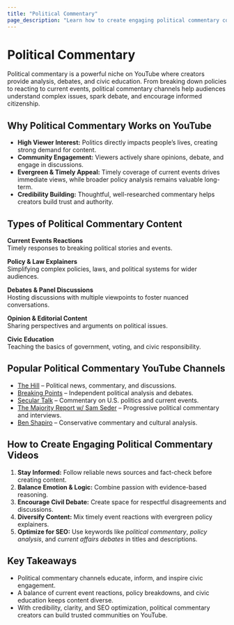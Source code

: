 ```yaml
---
title: "Political Commentary"
page_description: "Learn how to create engaging political commentary content—covering analysis, debates, policy breakdowns, and civic education."
---
```


# Political Commentary

Political commentary is a powerful niche on YouTube where creators provide analysis, debates, and civic education. From breaking down policies to reacting to current events, political commentary channels help audiences understand complex issues, spark debate, and encourage informed citizenship.

## Why Political Commentary Works on YouTube

- **High Viewer Interest:** Politics directly impacts people’s lives, creating strong demand for content.  
- **Community Engagement:** Viewers actively share opinions, debate, and engage in discussions.  
- **Evergreen & Timely Appeal:** Timely coverage of current events drives immediate views, while broader policy analysis remains valuable long-term.  
- **Credibility Building:** Thoughtful, well-researched commentary helps creators build trust and authority.  
  

## Types of Political Commentary Content

**Current Events Reactions**  
Timely responses to breaking political stories and events.  

**Policy & Law Explainers**  
Simplifying complex policies, laws, and political systems for wider audiences.  

**Debates & Panel Discussions**  
Hosting discussions with multiple viewpoints to foster nuanced conversations.  

**Opinion & Editorial Content**  
Sharing perspectives and arguments on political issues.  

**Civic Education**  
Teaching the basics of government, voting, and civic responsibility.  
  

## Popular Political Commentary YouTube Channels

- [The Hill](https://www.youtube.com/@thehill) – Political news, commentary, and discussions.  
- [Breaking Points](https://www.youtube.com/@BreakingPoints) – Independent political analysis and debates.  
- [Secular Talk](https://www.youtube.com/@SecularTalk) – Commentary on U.S. politics and current events.  
- [The Majority Report w/ Sam Seder](https://www.youtube.com/@samSeder) – Progressive political commentary and interviews.  
- [Ben Shapiro](https://www.youtube.com/@BenShapiro) – Conservative commentary and cultural analysis.  
  

## How to Create Engaging Political Commentary Videos

1. **Stay Informed:** Follow reliable news sources and fact-check before creating content.  
2. **Balance Emotion & Logic:** Combine passion with evidence-based reasoning.  
3. **Encourage Civil Debate:** Create space for respectful disagreements and discussions.  
4. **Diversify Content:** Mix timely event reactions with evergreen policy explainers.  
5. **Optimize for SEO:** Use keywords like *political commentary*, *policy analysis*, and *current affairs debates* in titles and descriptions.  
  

## Key Takeaways

- Political commentary channels educate, inform, and inspire civic engagement.  
- A balance of current event reactions, policy breakdowns, and civic education keeps content diverse.  
- With credibility, clarity, and SEO optimization, political commentary creators can build trusted communities on YouTube.  
